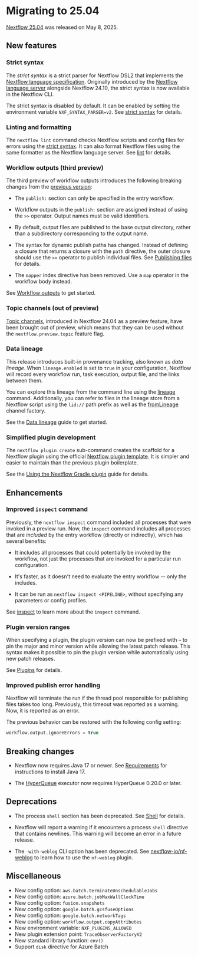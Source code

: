 # Migrating to 25.04

[Nextflow 25.04](https://github.com/nextflow-io/nextflow/releases/tag/v25.04.0) was released on May 8, 2025.

## New features

### Strict syntax

The *strict syntax* is a strict parser for Nextflow DSL2 that implements the [Nextflow language specification][syntax-page]. Originally introduced by the [Nextflow language server](https://github.com/nextflow-io/language-server) alongside Nextflow 24.10, the strict syntax is now available in the Nextflow CLI.

The strict syntax is disabled by default. It can be enabled by setting the environment variable `NXF_SYNTAX_PARSER=v2`. See [strict syntax][strict-syntax-page] for details.

### Linting and formatting

The `nextflow lint` command checks Nextflow scripts and config files for errors using the [strict syntax][strict-syntax-page]. It can also format Nextflow files using the same formatter as the Nextflow language server. See [lint][cli-lint] for details.

### Workflow outputs (third preview)

The third preview of workflow outputs introduces the following breaking changes from the [previous version][workflow-outputs-second-preview]:

- The `publish:` section can only be specified in the entry workflow.

- Workflow outputs in the `publish:` section are assigned instead of using the `>>` operator. Output names must be valid identifiers.

- By default, output files are published to the base output directory, rather than a subdirectory corresponding to the output name.

- The syntax for dynamic publish paths has changed. Instead of defining a closure that returns a closure with the `path` directive, the outer closure should use the `>>` operator to publish individual files. See [Publishing files][workflow-publishing-files] for details.

- The `mapper` index directive has been removed. Use a `map` operator in the workflow body instead.

See [Workflow outputs][workflow-output-def] to get started.

### Topic channels (out of preview)

[Topic channels][channel-topic], introduced in Nextflow 24.04 as a preview feature, have been brought out of preview, which means that they can be used without the `nextflow.preview.topic` feature flag.

### Data lineage

This release introduces built-in provenance tracking, also known as *data lineage*. When `lineage.enabled` is set to `true` in your configuration, Nextflow will record every workflow run, task execution, output file, and the links between them.

You can explore this lineage from the command line using the [lineage][cli-lineage] command. Additionally, you can refer to files in the lineage store from a Nextflow script using the `lid://` path prefix as well as the [fromLineage][channel-from-lineage] channel factory.

See the [Data lineage][data-lineage-page] guide to get started.

<h3>Simplified plugin development</h3>

The `nextflow plugin create` sub-command creates the scaffold for a Nextflow plugin using the official [Nextflow plugin template](https://github.com/nextflow-io/nf-plugin-template/). It is simpler and easier to maintain than the previous plugin boilerplate.

See the [Using the Nextflow Gradle plugin](gradle-plugin-page) guide for details.

## Enhancements

### Improved `inspect` command

Previously, the `nextflow inspect` command included all processes that were invoked in a preview run. Now, the `inspect` command includes all processes that are *included* by the entry workflow (directly or indirectly), which has several benefits:

- It includes all processes that could potentially be invoked by the workflow, not just the processes that are invoked for a particular run configuration.

- It's faster, as it doesn't need to evaluate the entry workflow -- only the includes.

- It can be run as `nextflow inspect <PIPELINE>`, without specifying any parameters or config profiles.

See [inspect][cli-inspect] to learn more about the `inspect` command.

### Plugin version ranges

When specifying a plugin, the plugin version can now be prefixed with `~` to pin the major and minor version while allowing the latest patch release. This syntax makes it possible to pin the plugin version while automatically using new patch releases.

See [Plugins][plugins-page] for details.

### Improved publish error handling

Nextflow will terminate the run if the thread pool responsible for publishing files takes too long. Previously, this timeout was reported as a warning. Now, it is reported as an error.

The previous behavior can be restored with the following config setting:

```groovy
workflow.output.ignoreErrors = true
```

## Breaking changes

- Nextflow now requires Java 17 or newer. See [Requirements][install-requirements] for instructions to install Java 17.

- The [HyperQueue][hyperqueue-executor] executor now requires HyperQueue 0.20.0 or later.

## Deprecations

- The process `shell` section has been deprecated. See [Shell][process-shell] for details.

- Nextflow will report a warning if it encounters a process `shell` directive that contains newlines. This warning will become an error in a future release.

- The `-with-weblog` CLI option has been deprecated. See [nextflow-io/nf-weblog](https://github.com/nextflow-io/nf-weblog) to learn how to use the `nf-weblog` plugin.

## Miscellaneous

- New config option: `aws.batch.terminateUnschedulableJobs`
- New config option: `azure.batch.jobMaxWallClockTime`
- New config option: `fusion.snapshots`
- New config option: `google.batch.gcsfuseOptions`
- New config option: `google.batch.networkTags`
- New config option: `workflow.output.copyAttributes`
- New environment variable: `NXF_PLUGINS_ALLOWED`
- New plugin extension point: `TraceObserverFactoryV2`
- New standard library function: `env()`
- Support `disk` directive for Azure Batch

[channel-from-lineage]: /nextflow_docs/nextflow_repo/docs/reference/channel.mdx#fromlineage
[channel-topic]: /nextflow_docs/nextflow_repo/docs/reference/channel.mdx#topic
[cli-inspect]: /nextflow_docs/nextflow_repo/docs/reference/cli.mdx#inspect
[cli-lineage]: /nextflow_docs/nextflow_repo/docs/reference/cli.mdx#lineage
[cli-lint]: /nextflow_docs/nextflow_repo/docs/reference/cli.mdx#lint
[data-lineage-page]: /nextflow_docs/nextflow_repo/docs/tutorials/data-lineage.mdx
[gradle-plugin-page]: /nextflow_docs/nextflow_repo/docs/guides/gradle-plugin.mdx
[hyperqueue-executor]: /nextflow_docs/nextflow_repo/docs/executor.mdx#hyperqueue
[install-requirements]: /nextflow_docs/nextflow_repo/docs/install.mdx#requirements
[plugins-page]: /nextflow_docs/nextflow_repo/docs/plugins.mdx
[process-shell]: /nextflow_docs/nextflow_repo/docs/process.mdx#shell
[syntax-page]: /nextflow_docs/nextflow_repo/docs/reference/syntax.mdx
[strict-syntax-page]: /nextflow_docs/nextflow_repo/docs/strict-syntax.mdx
[workflow-outputs-second-preview]: /nextflow_docs/nextflow_repo/docs/migrations/24-10.mdx#workflow-outputs-second-preview
[workflow-output-def]: /nextflow_docs/nextflow_repo/docs/workflow.mdx#workflow-outputs
[workflow-publishing-files]: /nextflow_docs/nextflow_repo/docs/workflow.mdx#publishing-files
